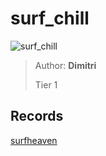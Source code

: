 
# surf_chill

![surf_chill](https://raw.githubusercontent.com/Sayt123/SurfMapPics/Maps-and-bonuses/csgo/surf_chill.jpg)

> Author: **Dimitri**
>
> Tier 1

## Records

[surfheaven](https://surfheaven.eu/map/surf_chill)
